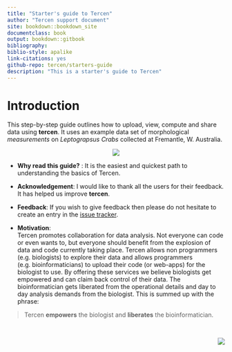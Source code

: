 ```yaml
---
title: "Starter's guide to Tercen"
author: "Tercen support document"
site: bookdown::bookdown_site
documentclass: book
output: bookdown::gitbook
bibliography: 
biblio-style: apalike
link-citations: yes
github-repo: tercen/starters-guide
description: "This is a starter's guide to Tercen"
---
```



# Introduction

This step-by-step guide outlines how to upload, view, compute and share data using __tercen__. It uses an example data set of morphological  _measurements_ on _Leptograpsus Crabs_ collected at Fremantle, W. Australia.

<center><img src="images/cover.png"></center>

* __Why read this guide?__ :
It is the easiest and quickest path to understanding the basics of Tercen. 

* __Acknowledgement__:
I would like to thank all the users for their feedback. It has helped us improve __tercen__.

* __Feedback__:
If you wish to give feedback then please do not hesitate to create an entry in the [issue tracker](https://github.com/tercen/starters-guide/issues).

* __Motivation__:  
Tercen  promotes collaboration for data analysis. Not everyone can code or even wants to,  but everyone should benefit from the explosion of data and code currently taking place.
Tercen allows non programmers (e.g. biologists) to explore their data and allows programmers (e.g. bioinformaticians) to upload their code (or web-apps) for the biologist to use. By offering these services we believe biologists get empowered and can claim back control of their data. The bioinformatician gets liberated from the operational details and day to day analysis demands from the biologist. This is summed up with the phrase:

> Tercen __empowers__ the biologist and __liberates__ the bioinformatician.

\

<img align="right"src="images/stairs.png">


